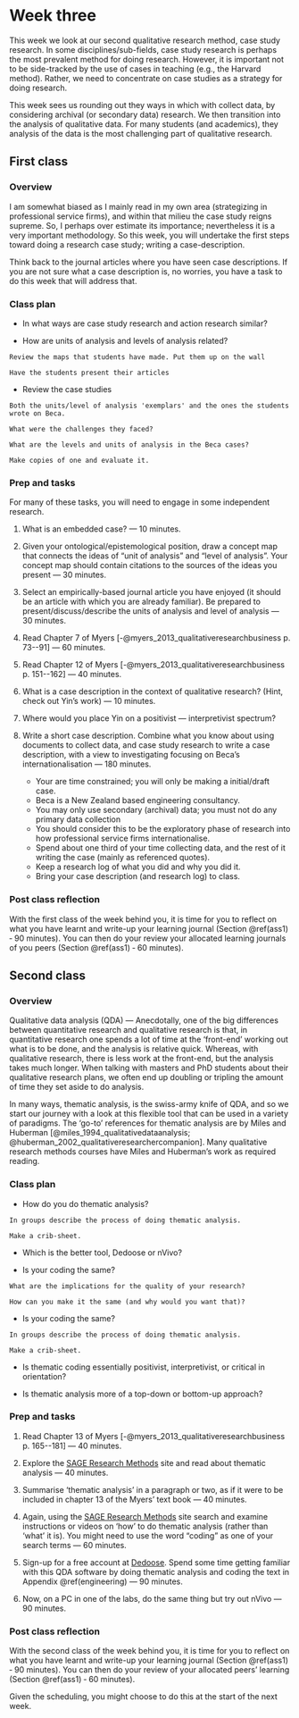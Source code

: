 # Week three {#w3-details}

This week we look at our second qualitative research method, case
study research. In some disciplines/sub-fields, case study research is
perhaps the most prevalent method for doing research. However, it is
important not to be side-tracked by the use of cases in teaching
(e.g., the Harvard method). Rather, we need to concentrate on case
studies as a strategy for doing research.

This week sees us rounding out they ways in which with collect data,
by considering archival (or secondary data) research. We then
transition into the analysis of qualitative data. For many students
(and academics), they analysis of the data is the most challenging
part of qualitative research.

## First class {-}

### Overview {-}

I am somewhat biased as I mainly read in my own area (strategizing in
professional service firms), and within that milieu the case study
reigns supreme. So, I perhaps over estimate its importance;
nevertheless it is a very important methodology. So this week, you
will undertake the first steps toward doing a research case study;
writing a case-description.

Think back to the journal articles where you have seen case
descriptions. If you are not sure what a case description is, no
worries, you have a task to do this week that will address that.

### Class plan {-}

* In what ways are case study research and action research similar?

* How are units of analysis and levels of analysis related?
```theorem
Review the maps that students have made. Put them up on the wall

Have the students present their articles
```
* Review the case studies
```theorem
Both the units/level of analysis 'exemplars' and the ones the students wrote on Beca.

What were the challenges they faced?

What are the levels and units of analysis in the Beca cases?

Make copies of one and evaluate it.
```


### Prep and tasks {-}

For many of these tasks, you will need to engage in some independent research.

1. What is an embedded case? --- 10 minutes.

2. Given your ontological/epistemological position, draw a concept map
   that connects the ideas of "unit of analysis" and "level of
   analysis". Your concept map should contain citations to the
   sources of the ideas you present --- 30 minutes.
   
3. Select an empirically-based journal article you have enjoyed (it
   should be an article with which you are already familiar). Be
   prepared to present/discuss/describe the units of analysis and
   level of analysis --- 30 minutes.

4. Read Chapter 7 of Myers
  [-@myers_2013_qualitativeresearchbusiness p. 73--91] --- 60 minutes.

5. Read Chapter 12 of Myers
  [-@myers_2013_qualitativeresearchbusiness p. 151--162] --- 40 minutes.

6. What is a case description in the context of qualitative research?
   (Hint, check out Yin's work) --- 10 minutes.
   
7. Where would you place Yin on a positivist --- interpretivist spectrum?

8. Write a short case description. Combine what you know about using
   documents to collect data, and case study research to write a case
   description, with a view to investigating focusing on Beca's
   internationalisation --- 180 minutes.
   
    - Your are time constrained; you will only be making a initial/draft case.
    - Beca is a New Zealand based engineering consultancy.
    - You may only use secondary (archival) data; you must not do any primary data collection
    - You should consider this to be the exploratory phase of research
      into how professional service firms internationalise.
    - Spend about one third of your time collecting data, and the rest
      of it writing the case (mainly as referenced quotes).
    - Keep a research log of what you did and why you did it.
    - Bring your case description (and research log) to class.

### Post class reflection

With the first class of the week behind you, it is time for you to reflect on what
you have learnt and write-up your learning journal (Section
\@ref(ass1) &dash; 90 minutes). You can then do your review your allocated learning
journals of you  peers (Section \@ref(ass1) &dash; 60 minutes).


## Second class {-}

### Overview {-}

Qualitative data analysis (QDA) --- Anecdotally, one of the big
differences between quantitative research and qualitative research is
that, in quantitative research one spends a lot of time at the
'front-end' working out what is to be done, and the analysis is
relative quick. Whereas, with qualitative research, there is less work
at the front-end, but the analysis takes much longer. When talking
with masters and PhD students about their qualitative research plans,
we often end up doubling or tripling the amount of time they set aside
to do analysis.

In many ways, thematic analysis, is the swiss-army knife of QDA, and
so we start our journey with a look at this flexible tool that can be
used in a variety of paradigms. The 'go-to' references for thematic
analysis are by Miles and Huberman
[@miles_1994_qualitativedataanalysis;
@huberman_2002_qualitativeresearchercompanion]. Many qualitative
research methods courses have Miles and Huberman's work as required
reading.

### Class plan {-}

* How do you do thematic analysis?
```theorem
In groups describe the process of doing thematic analysis. 

Make a crib-sheet.
```
* Which is the better tool, Dedoose or nVivo?

* Is your coding the same?
```theorem
What are the implications for the quality of your research?

How can you make it the same (and why would you want that)?
```

* Is your coding the same?
```theorem
In groups describe the process of doing thematic analysis. 

Make a crib-sheet.
```
* Is thematic coding essentially positivist, interpretivist, or
  critical in orientation?
  
* Is thematic analysis more of a top-down or bottom-up
  approach?


### Prep and tasks {-}

1. Read Chapter 13 of Myers 
  [-@myers_2013_qualitativeresearchbusiness p. 165--181] --- 40 minutes.

2. Explore the
   [SAGE Research Methods](http://methods.sagepub.com.ezproxy.auckland.ac.nz/) site
   and read about thematic analysis --- 40 minutes.

3. Summarise 'thematic analysis' in a paragraph or two, as if it were
   to be included in chapter 13 of the Myers' text book  --- 40
   minutes.
   
4. Again, using
   the
   [SAGE Research Methods](http://methods.sagepub.com.ezproxy.auckland.ac.nz/) site
   search and examine  instructions or videos on 'how' to do thematic analysis (rather
   than 'what' it is). You might need to use the word "coding" as one
   of your search terms --- 60 minutes.
      
4. Sign-up for a free account at [Dedoose](http://dedoose.com). Spend
   some time getting familiar with this QDA software by doing thematic analysis and coding the text
   in Appendix \@ref(engineering) --- 90 minutes.
   
5. Now, on a PC in one of the labs, do the same thing but try out
   nVivo --- 90 minutes.

### Post class reflection {-}

With the second class of the week behind you, it is time for you to
reflect on what you have learnt and write-up your learning journal
(Section \@ref(ass1) &dash; 90 minutes). You can then do your review
of your allocated peers' learning (Section \@ref(ass1) &dash; 60
minutes).

Given the scheduling, you might choose to do this at the start of the
next week.

